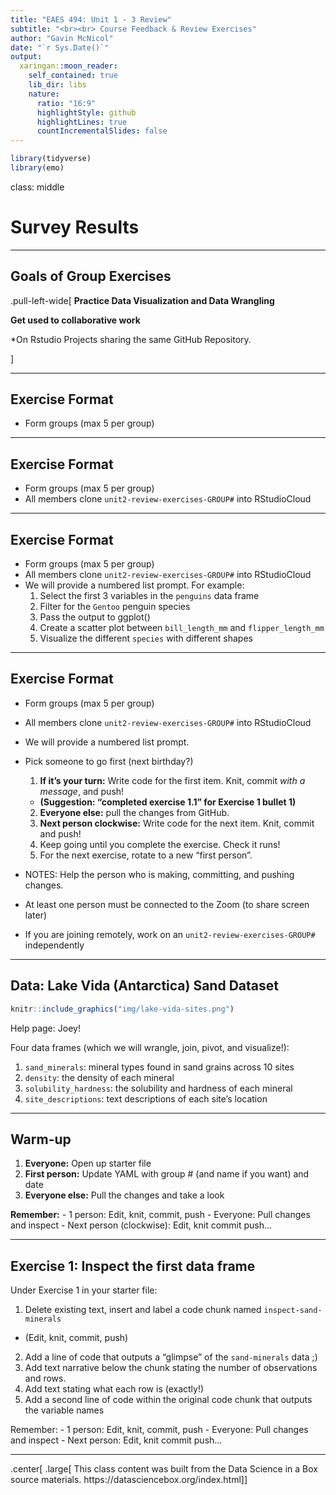 ```yaml
---
title: "EAES 494: Unit 1 - 3 Review"
subtitle: "<br><br> Course Feedback & Review Exercises"
author: "Gavin McNicol"
date: "`r Sys.Date()`"
output:
  xaringan::moon_reader:
    self_contained: true
    lib_dir: libs
    nature:
      ratio: "16:9"
      highlightStyle: github
      highlightLines: true
      countIncrementalSlides: false
---
```


```r
library(tidyverse)
library(emo)
```

class: middle

# Survey Results

---

## Goals of Group Exercises

.pull-left-wide[
**Practice Data Visualization and Data Wrangling**  


**Get used to collaborative work**    

*On Rstudio Projects sharing the same GitHub Repository. 

]

---

## Exercise Format

- Form groups (max 5 per group)

---

## Exercise Format

- Form groups (max 5 per group)
- All members clone `unit2-review-exercises-GROUP#` into RStudioCloud

---

## Exercise Format

- Form groups (max 5 per group)
- All members clone `unit2-review-exercises-GROUP#` into RStudioCloud
- We will provide a numbered list prompt. For example: 
    1. Select the first 3 variables in the `penguins` data frame
    2. Filter for the `Gentoo` penguin species
    3. Pass the output to ggplot() 
    4. Create a scatter plot between `bill_length_mm` and `flipper_length_mm`
    5. Visualize the different `species` with different shapes   
    
---

## Exercise Format

- Form groups (max 5 per group)
- All members clone `unit2-review-exercises-GROUP#` into RStudioCloud
- We will provide a numbered list prompt.
    
- Pick someone to go first (next birthday?)
    1. **If it's your turn:** Write code for the first item. Knit, commit *with a message*, and push! 
    -   **(Suggestion: "completed exercise 1.1" for Exercise 1 bullet 1)**
    2. **Everyone else:** pull the changes from GitHub. 
    3. **Next person clockwise:** Write code for the next item. Knit, commit and push!
    4. Keep going until you complete the exercise. Check it runs!
    5. For the next exercise, rotate to a new "first person".
    
- NOTES: Help the person who is making, committing, and pushing changes.
- At least one person must be connected to the Zoom (to share screen later)
- If you are joining remotely, work on an `unit2-review-exercises-GROUP#` independently

---

## Data: Lake Vida (Antarctica) Sand Dataset

```r
knitr::include_graphics("img/lake-vida-sites.png")
```

Help page: Joey! 

Four data frames (which we will wrangle, join, pivot, and visualize!):

1. `sand_minerals`: mineral types found in sand grains across 10 sites
2. `density`: the density of each mineral
3. `solubility_hardness`: the solubility and hardness of each mineral
4. `site_descriptions`: text descriptions of each site's location

---

## Warm-up

1. **Everyone:** Open up starter file
1. **First person:** Update YAML with group # (and name if you want) and date
2. **Everyone else:** Pull the changes and take a look

**Remember:**
- 1 person: Edit, knit, commit, push
- Everyone: Pull changes and inspect
- Next person (clockwise): Edit, knit commit push...

---

## Exercise 1: Inspect the first data frame

Under Exercise 1 in your starter file:

1. Delete existing text, insert and label a code chunk named `inspect-sand-minerals`
  - (Edit, knit, commit, push)
2. Add a line of code that outputs a "glimpse" of the `sand-minerals` data ;)
3. Add text narrative below the chunk stating the number of observations and rows.
4. Add text stating what each row is (exactly!)
5. Add a second line of code within the original code chunk that outputs the variable names

Remember: 
- 1 person: Edit, knit, commit, push
- Everyone: Pull changes and inspect
- Next person: Edit, knit commit push...

---

.center[
.large[
This class content was built from the Data Science in a Box source materials.
https://datasciencebox.org/index.html
]
]
